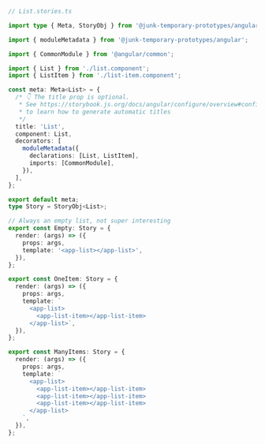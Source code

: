 ```ts
// List.stories.ts

import type { Meta, StoryObj } from '@junk-temporary-prototypes/angular';

import { moduleMetadata } from '@junk-temporary-prototypes/angular';

import { CommonModule } from '@angular/common';

import { List } from './list.component';
import { ListItem } from './list-item.component';

const meta: Meta<List> = {
  /* 👇 The title prop is optional.
   * See https://storybook.js.org/docs/angular/configure/overview#configure-story-loading
   * to learn how to generate automatic titles
   */
  title: 'List',
  component: List,
  decorators: [
    moduleMetadata({
      declarations: [List, ListItem],
      imports: [CommonModule],
    }),
  ],
};

export default meta;
type Story = StoryObj<List>;

// Always an empty list, not super interesting
export const Empty: Story = {
  render: (args) => ({
    props: args,
    template: '<app-list></app-list>',
  }),
};

export const OneItem: Story = {
  render: (args) => ({
    props: args,
    template: `
      <app-list>
        <app-list-item></app-list-item>
      </app-list>`,
  }),
};

export const ManyItems: Story = {
  render: (args) => ({
    props: args,
    template: `
      <app-list>
        <app-list-item></app-list-item>
        <app-list-item></app-list-item>
        <app-list-item></app-list-item>
      </app-list>
    `,
  }),
};
```
